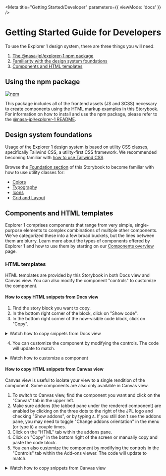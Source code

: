 
<Meta
  title="Getting Started/Developer"
  parameters={{ viewMode: 'docs' }}
/>

# Getting Started Guide for Developers

To use the Explorer 1 design system, there are three things you will need:

1. [The @nasa-jpl/explorer-1 npm package](#using-the-npm-package)
2. [Familiarity with the design system foundations](#design-system-foundations)
3. [Components and HTML templates](#components-and-html-templates)

<span id="using-the-npm-package"></span>

## Using the npm package

[![npm](https://img.shields.io/npm/v/@nasa-jpl/explorer-1)](https://npmjs.com/package/@nasa-jpl/explorer-1)

This package includes all of the frontend assets (JS and SCSS) necessary to create components using the HTML markup examples in this Storybook. For information on how to install and use the npm package, please refer to the [@nasa-jpl/explorer-1 README](https://github.com/nasa-jpl/explorer-1/tree/v2).

<span id="design-system-foundations"></span>

## Design system foundations

Usage of the Explorer 1 design system is based on utility CSS classes, specifically Tailwind CSS, a utility-first CSS framework. We recommended becoming familiar with [how to use Tailwind CSS](https://tailwindcss.com/docs).

Browse the [Foundation section](?path=/docs/v2-docs_foundation-colors--docs) of this Storybook to become familiar with how to use utility classes for:

- [Colors](?path=/docs/v2-docs_foundation-colors--docs)
- [Typography](?path=/docs/v2-docs_foundation-typography--docs)
- [Icons](?path=/docs/v2-docs_foundation-icons--docs)
- [Grid and Layout](?path=/docs/v2-docs_foundation-grid-and-layout--docs)

<span id="components-and-html-templates"></span>

## Components and HTML templates

Explorer 1 comprises components that range from very simple, single-purpose elements to complex combinations of multiple other components. We've categorized these into a few broad buckets, but the lines between them are blurry. Learn more about the types of components offered by Explorer 1 and how to use them by starting on our [Components overview](?path=/docs/v2-docs_components-overview--docs) page.

### HTML templates

HTML templates are provided by this Storybook in both Docs view and Canvas view. You can also modify the component "controls" to customize the component.

#### How to copy HTML snippets from Docs view

1. Find the story block you want to copy.
2. In the bottom right corner of the block, click on "Show code".
3. In the bottom right corner of the now-visible code block, click on "Copy".

<details className="pl-4 -mt-3 text-sm">
  <summary> <span className="font-medium border-b border-blue hover:border-gray-dark">Watch how to copy snippets from Docs view</span></summary>

![how to copy snippets from Docs view](./gif/html-storybook-simple.gif)

</details>

4. You can customize the component by modifying the controls. The code will update to match.

<details className="pl-4 -mt-3 text-sm">
  <summary> <span className="font-medium border-b border-blue hover:border-gray-dark">Watch how to customize a component</span></summary>

![how to customize a component](./gif/html-storybook-customized.gif)

</details>

#### How to copy HTML snippets from Canvas view

Canvas view is useful to isolate your view to a single rendition of the component. Some components are also only available in Canvas view.

1. To switch to Canvas view, find the component you want and click on the "Canvas" tab in the upper left.
2. Make sure addons (the tabbed pane under the rendered component) are enabled by clicking on the three dots to the right of the JPL logo and checking "Show addons", or by typing `A`. If you still don't see the addons pane, you may need to toggle "Change addons orientation" in the menu (or type `D`) a couple times.
3. Click on the "HTML" tab within the addons pane.
4. Click on "Copy" in the bottom right of the screen or manually copy and paste the code block.
5. You can also customize the component by modifying the controls in the "Controls" tab within the Add-ons viewer. The code will update to match.

<details className="pl-4 text-sm">
  <summary> <span className="font-medium border-b border-blue hover:border-gray-dark">Watch how to copy snippets from Canvas view</span></summary>

![how to copy snippets from Canvas view](./gif/storybook-canvas.gif)

</details>
